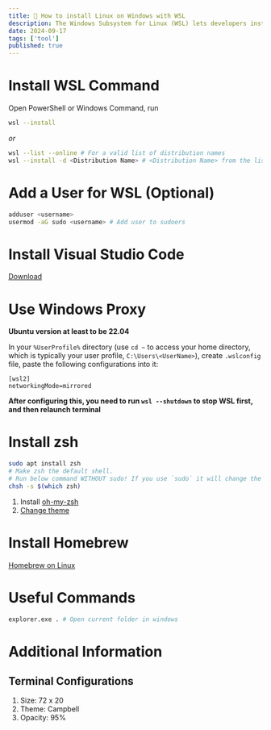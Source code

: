 ```yaml
---
title: 🐧 How to install Linux on Windows with WSL
description: The Windows Subsystem for Linux (WSL) lets developers install a Linux distribution (such as Ubuntu, OpenSUSE, Kali, Debian, Arch Linux, etc) and use Linux applications, utilities, and Bash command-line tools directly on Windows, unmodified, without the overhead of a traditional virtual machine or dualboot setup.
date: 2024-09-17
tags: ['tool']
published: true
---
```


# Install WSL Command

Open PowerShell or Windows Command, run

```sh
wsl --install
```

_or_

```sh
wsl --list --online # For a valid list of distribution names
wsl --install -d <Distribution Name> # <Distribution Name> from the list got by upper command
```

# Add a User for WSL (Optional)

```sh
adduser <username>
usermod -aG sudo <username> # Add user to sudoers
```

# Install Visual Studio Code

[Download](https://code.visualstudio.com/)

# Use Windows Proxy

**Ubuntu version at least to be 22.04**

In your `%UserProfile%` directory (use `cd ~` to access your home directory, which is typically your user profile, `C:\Users\<UserName>`), create `.wslconfig` file, paste the following configurations into it:

```
[wsl2]
networkingMode=mirrored
```

**After configuring this, you need to run `wsl --shutdown` to stop WSL first, and then relaunch terminal**

# Install zsh

```sh
sudo apt install zsh
# Make zsh the default shell.
# Run below command WITHOUT sudo! If you use `sudo` it will change the shell not for your working user but for root
chsh -s $(which zsh)
```

1. Install [oh-my-zsh](https://ohmyz.sh/)
1. [Change theme](/blog/tools#oh-my-zsh)

# Install Homebrew

[Homebrew on Linux](https://docs.brew.sh/Homebrew-on-Linux#install)

# Useful Commands

```sh
explorer.exe . # Open current folder in windows
```

# Additional Information

## Terminal Configurations

1. Size: 72 x 20
1. Theme: Campbell
1. Opacity: 95%
